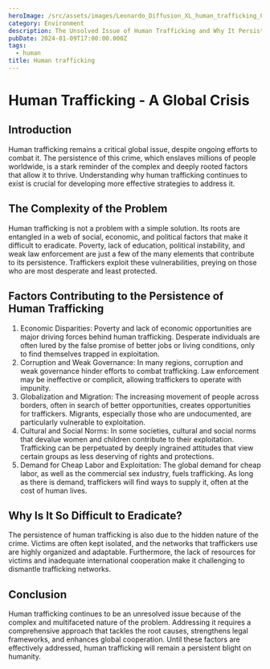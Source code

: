 ```yaml
---
heroImage: /src/assets/images/Leonardo_Diffusion_XL_human_trafficking_0.jpg
category: Environment
description: The Unsolved Issue of Human Trafficking and Why It Persists?
pubDate: 2024-01-09T17:00:00.000Z
tags:
  - human
title: Human trafficking
---
```


# Human Trafficking - A Global Crisis

## Introduction

Human trafficking remains a critical global issue, despite ongoing efforts to combat it. The persistence of this crime, which enslaves millions of people worldwide, is a stark reminder of the complex and deeply rooted factors that allow it to thrive. Understanding why human trafficking continues to exist is crucial for developing more effective strategies to address it.

## The Complexity of the Problem

Human trafficking is not a problem with a simple solution. Its roots are entangled in a web of social, economic, and political factors that make it difficult to eradicate. Poverty, lack of education, political instability, and weak law enforcement are just a few of the many elements that contribute to its persistence. Traffickers exploit these vulnerabilities, preying on those who are most desperate and least protected.

## Factors Contributing to the Persistence of Human Trafficking

1. Economic Disparities: Poverty and lack of economic opportunities are major driving forces behind human trafficking. Desperate individuals are often lured by the false promise of better jobs or living conditions, only to find themselves trapped in exploitation.
2. Corruption and Weak Governance: In many regions, corruption and weak governance hinder efforts to combat trafficking. Law enforcement may be ineffective or complicit, allowing traffickers to operate with impunity.
3. Globalization and Migration: The increasing movement of people across borders, often in search of better opportunities, creates opportunities for traffickers. Migrants, especially those who are undocumented, are particularly vulnerable to exploitation.
4. Cultural and Social Norms: In some societies, cultural and social norms that devalue women and children contribute to their exploitation. Trafficking can be perpetuated by deeply ingrained attitudes that view certain groups as less deserving of rights and protections.
5. Demand for Cheap Labor and Exploitation: The global demand for cheap labor, as well as the commercial sex industry, fuels trafficking. As long as there is demand, traffickers will find ways to supply it, often at the cost of human lives.

## Why Is It So Difficult to Eradicate?

The persistence of human trafficking is also due to the hidden nature of the crime. Victims are often kept isolated, and the networks that traffickers use are highly organized and adaptable. Furthermore, the lack of resources for victims and inadequate international cooperation make it challenging to dismantle trafficking networks.

## Conclusion

Human trafficking continues to be an unresolved issue because of the complex and multifaceted nature of the problem. Addressing it requires a comprehensive approach that tackles the root causes, strengthens legal frameworks, and enhances global cooperation. Until these factors are effectively addressed, human trafficking will remain a persistent blight on humanity.
